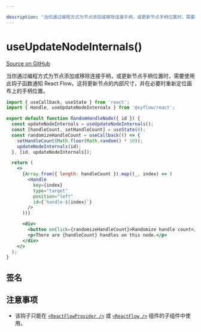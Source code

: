 ```yaml
---

description: "当你通过编程方式为节点添加或移除连接手柄，或更新节点手柄位置时，需要使用此钩子函数通知 React Flow。这将更新节点的内部尺寸，并在必要时重新定位画布上的手柄位置。"
---
```


# useUpdateNodeInternals()

[Source on GitHub](https://github.com/xyflow/xyflow/blob/main/packages/react/src/hooks/useUpdateNodeInternals.ts)

当你通过编程方式为节点添加或移除连接手柄，或更新节点手柄位置时，需要使用此钩子函数通知 React Flow。这将更新节点的内部尺寸，并在必要时重新定位画布上的手柄位置。

```jsx
import { useCallback, useState } from 'react';
import { Handle, useUpdateNodeInternals } from '@xyflow/react';

export default function RandomHandleNode({ id }) {
  const updateNodeInternals = useUpdateNodeInternals();
  const [handleCount, setHandleCount] = useState(0);
  const randomizeHandleCount = useCallback(() => {
    setHandleCount(Math.floor(Math.random() * 10));
    updateNodeInternals(id);
  }, [id, updateNodeInternals]);

  return (
    <>
      {Array.from({ length: handleCount }).map((_, index) => (
        <Handle
          key={index}
          type="target"
          position="left"
          id={`handle-${index}`}
        />
      ))}

      <div>
        <button onClick={randomizeHandleCount}>Randomize handle count</button>
        <p>There are {handleCount} handles on this node.</p>
      </div>
    </>
  );
}
```

## 签名

<APIDocs functionName="useUpdateNodeInternals" />

## 注意事项

- 该钩子只能在 [`<ReactFlowProvider />`](/api-reference/react-flow-provider) 或 [`<ReactFlow />`](/api-reference/react-flow) 组件的子组件中使用。